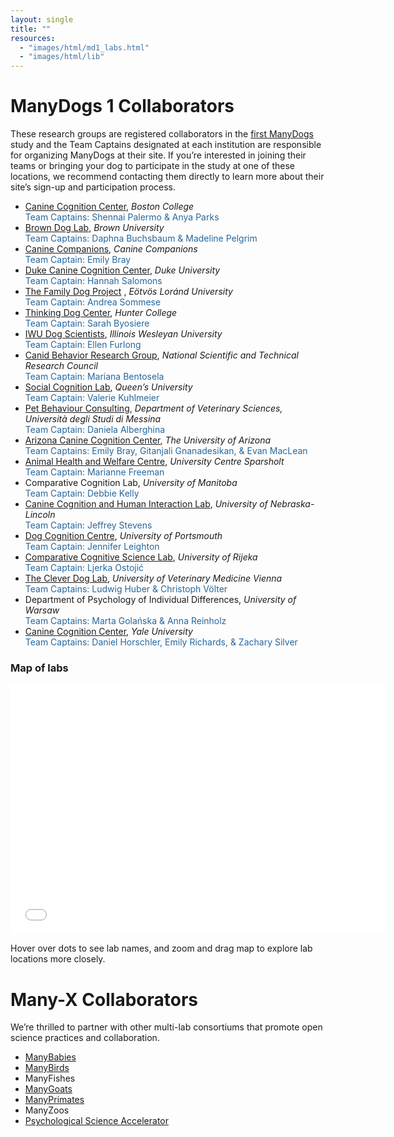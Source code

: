 ```yaml
---
layout: single
title: ""
resources: 
  - "images/html/md1_labs.html"
  - "images/html/lib"
---
```


# ManyDogs 1 Collaborators <br>
These research groups are registered collaborators in the [first ManyDogs](manydogs1) study and the Team Captains designated at each institution are responsible for organizing ManyDogs at their site. If you're interested in joining their teams or bringing your dog to participate in the study at one of these locations, we recommend contacting them directly to learn more about their site's sign-up and participation process.

* [Canine Cognition Center](https://sites.bc.edu/doglab/), _Boston College_ <br>
	<span style="color:#25679E;">Team Captains: Shennai Palermo & Anya Parks</span>
* [Brown Dog Lab](https://sites.brown.edu/browndoglab/), _Brown University_ <br>
	<span style="color:#25679E;">Team Captains: Daphna Buchsbaum & Madeline Pelgrim</span>
* [Canine Companions](https://canine.org/), _Canine Companions_ <br>
	<span style="color:#25679E;">Team Captain: Emily Bray</span>
* [Duke Canine Cognition Center](https://evolutionaryanthropology.duke.edu/research/dogs), _Duke University_ <br>
	<span style="color:#25679E;">Team Captain: Hannah Salomons</span>
* [The Family Dog Project](https://familydogproject.elte.hu/)	, _Eötvös Loránd University_ <br>
  <span style="color:#25679E;">Team Captain: Andrea Sommese</span>
* [Thinking Dog Center](https://sites.google.com/view/huntertdc/home), _Hunter College_ <br>
	<span style="color:#25679E;">Team Captain: Sarah Byosiere</span>
* [IWU Dog Scientists](https://www.iwudogscientists.com/), _Illinois Wesleyan University_ <br>
	<span style="color:#25679E;">Team Captain: Ellen Furlong</span>
* [Canid Behavior Research Group](https://www.canids.com.ar/), _National Scientific and Technical Research Council_ <br>
	<span style="color:#25679E;">Team Captain: Mariana Bentosela</span>
* [Social Cognition Lab](https://www.socialcognitionlab.com/), _Queen's University_<br>
	<span style="color:#25679E;">Team Captain: Valerie Kuhlmeier</span>
* [Pet Behaviour Consulting](https://www.unime.it/it/dipartimenti/vet), _Department of Veterinary Sciences, Università degli Studi di Messina_<br> 
	<span style="color:#25679E;">Team Captain: Daniela Alberghina</span>
* [Arizona Canine Cognition Center](https://dogs.arizona.edu/), _The University of Arizona_ <br>
	<span style="color:#25679E;">Team Captains: Emily Bray, Gitanjali Gnanadesikan, & Evan MacLean</span>
* [Animal Health and Welfare Centre](https://www.sparsholt.ac.uk/ucs-animal-zoo-management-facilities/), _University Centre Sparsholt_ <br>
	<span style="color:#25679E;">Team Captain: Marianne Freeman</span>
* Comparative Cognition Lab, _University of Manitoba_<br>
	<span style="color:#25679E;">Team Captain: Debbie Kelly</span>
* [Canine Cognition and Human Interaction Lab](https://dogcog.unl.edu), _University of Nebraska-Lincoln_ <br>
	<span style="color:#25679E;">Team Captain: Jeffrey Stevens</span>
* [Dog Cognition Centre](https://www.port.ac.uk/research/research-centres-and-groups/dog-cognition-centre), _University of Portsmouth_ <br>
	<span style="color:#25679E;">Team Captain: Jennifer Leighton</span>
* [Comparative Cognitive Science Lab](http://www.ccsl.uniri.hr/), _University of Rijeka_ <br>
	<span style="color:#25679E;">Team Captain: Ljerka Ostojić</span>
* [The Clever Dog Lab](https://www.vetmeduni.ac.at/cleverdoglab), _University of Veterinary Medicine Vienna_ <br>
	<span style="color:#25679E;">Team Captains: Ludwig Huber & Christoph Völter</span>
* Department of Psychology of Individual Differences, _University of Warsaw_ <br>
	<span style="color:#25679E;">Team Captains: Marta Golańska & Anna Reinholz</span>
* [Canine Cognition Center](https://doglab.yale.edu/), _Yale University_ <br>
	<span style="color:#25679E;">Team Captains: Daniel Horschler, Emily Richards, & Zachary Silver</span>

### Map of labs
<iframe height="400" width="600" src="images/html/md1_labs.html" title="Interactive map of labs" alt="Map of world with dots representing the location of each ManyDogs lab." style="border:none;"  data-external="1"></iframe>
Hover over dots to see lab names, and zoom and drag map to explore lab locations more closely.

# Many-X Collaborators
We're thrilled to partner with other multi-lab consortiums that promote open science practices and collaboration.

* [ManyBabies](https://manybabies.github.io/)
* [ManyBirds](https://themanybirds.com/)
* ManyFishes
* [ManyGoats](https://www.themanygoatsproject.com/)
* [ManyPrimates](https://manyprimates.github.io)
* ManyZoos
* [Psychological Science Accelerator](https://psysciacc.org/)